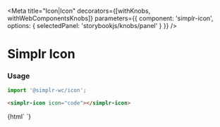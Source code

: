 
<Meta
  title="Icon|Icon"
  decorators={[withKnobs, withWebComponentsKnobs]}
  parameters={{ component: 'simplr-icon', options: { selectedPanel: 'storybookjs/knobs/panel' } }}
/>

# Simplr Icon

### Usage

```js
import '@simplr-wc/icon';
```

```html
<simplr-icon icon="code"></simplr-icon>
```


<Story name="Icon">
  {html`
    <simplr-icon icon="code"></simplr-icon>
  `}
</Story>

<Props of="simplr-icon" />
